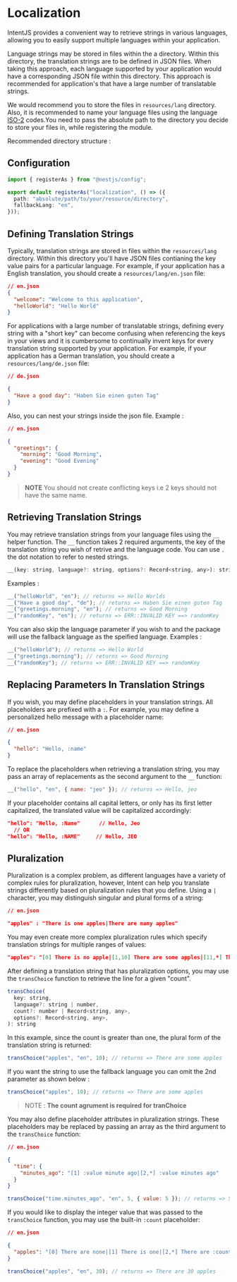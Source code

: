 # Localization

IntentJS provides a convenient way to retrieve strings in various languages, allowing you to easily support multiple languages within your application.

Language strings may be stored in files within the a directory. Within this directory, the translation strings are to be defined in JSON files. When taking this approach, each language supported by your application would have a corresponding JSON file within this directory. This approach is recommended for application's that have a large number of translatable strings.

We would recommend you to store the files in `resources/lang` directory. Also, it is recommended to name your language files using the language <a href="https://en.wikipedia.org/wiki/List_of_ISO_639-1_codes">ISO-2</a> codes.You need to pass the absolute path to the directory you decide to store your files in, while registering the module.

Recommended directory structure :

<FileTree>
  <FileTree.Folder name="resources" defaultOpen>
    <FileTree.Folder name="lang" defaultOpen>
      <FileTree.File name="en.json" />
      <FileTree.File name="hi.json" />
    </FileTree.Folder>
  </FileTree.Folder>
</FileTree>

## Configuration

```ts
import { registerAs } from "@nestjs/config";

export default registerAs("localization", () => ({
  path: "absolute/path/to/your/resource/directory",
  fallbackLang: "en",
}));
```

## Defining Translation Strings

Typically, translation strings are stored in files within the `resources/lang` directory. Within this directory you'll have JSON files contianing the key value pairs for a particular language.
For example, if your application has a English translation, you should create a `resources/lang/en.json` file:

```json
// en.json
{
  "welcome": "Welcome to this application",
  "helloWorld": "Hello World"
}
```

For applications with a large number of translatable strings, defining every string with a "short key" can become confusing when referencing the keys in your views and it is cumbersome to continually invent keys for every translation string supported by your application.
For example, if your application has a German translation, you should create a `resources/lang/de.json` file:

```json
// de.json

{
  "Have a good day": "Haben Sie einen guten Tag"
}
```

Also, you can nest your strings inside the json file.
Example :

```json
// en.json

{
  "greetings": {
    "morning": "Good Morning",
    "evening": "Good Evening"
  }
}
```

> **NOTE** You should not create conflicting keys i.e 2 keys should not have the same name.

## Retrieving Translation Strings

You may retrieve translation strings from your language files using the `__` helper function. The `__` function takes 2 required arguments, the key of the translation string you wish of retrive and the language code. You can use `.` the dot notation to refer to nested strings.

```javascript
__(key: string, language?: string, options?: Record<string, any>): string
```

Examples :

```javascript
__("helloWorld", "en"); // returns => Hello Worlds
__("Have a good day", "de"); // returns => Haben Sie einen guten Tag
__("greetings.morning", "en"); // returns => Good Morning
__("randomKey", "en"); // returns => ERR::INVALID KEY ==> randomKey
```

You can also skip the language parameter if you wish to and the package will use the fallback language as the speified language.
Examples :

```javascript
__("helloWorld"); // returns => Hello World
__("greetings.morning"); // returns => Good Morning
__("randomKey"); // returns => ERR::INVALID KEY ==> randomKey
```

## Replacing Parameters In Translation Strings

If you wish, you may define placeholders in your translation strings. All placeholders are prefixed with a `:`. For example, you may define a personalized hello message with a placeholder name:

```json
// en.json

{
  "hello": "Hello, :name"
}
```

To replace the placeholders when retrieving a translation string, you may pass an array of replacements as the second argument to the `__` function:

```javascript
__("hello", "en", { name: "jeo" }); // returns => Hello, jeo
```

If your placeholder contains all capital letters, or only has its first letter capitalized, the translated value will be capitalized accordingly:

```json
"hello": "Hello, :Name"      // Hello, Jeo
  // OR
"hello": "Hello, :NAME"     // Hello, JEO
```

## Pluralization

Pluralization is a complex problem, as different languages have a variety of complex rules for pluralization, however, Intent can help you translate strings differently based on pluralization rules that you define. Using a `|` character, you may distinguish singular and plural forms of a string:

```json
// en.json

"apples" : "There is one apples|There are many apples"
```

You may even create more complex pluralization rules which specify translation strings for multiple ranges of values:

```json
"apples": "[0] There is no apple|[1,10] There are some apples|[11,*] There are many apples",
```

After defining a translation string that has pluralization options, you may use the `transChoice` function to retrieve the line for a given "count".

```javascript
transChoice(
  key: string,
  language?: string | number,
  count?: number | Record<string, any>,
  options?: Record<string, any>,
): string
```

In this example, since the count is greater than one, the plural form of the translation string is returned:

```javascript
transChoice("apples", "en", 10); // returns => There are some apples
```

If you want the string to use the fallback language you can omit the 2nd parameter as shown below :

```javascript
transChoice("apples", 10); // returns => There are some apples
```

> NOTE : **The count agrument is required for tranChoice**

You may also define placeholder attributes in pluralization strings. These placeholders may be replaced by passing an array as the third argument to the `transChoice` function:

```json
// en.json

{
  "time": {
    "minutes_ago": "[1] :value minute ago|[2,*] :value minutes ago"
  }
}
```

```javascript
transChoice("time.minutes_ago", "en", 5, { value: 5 }); // returns => 5 minutes ago
```

If you would like to display the integer value that was passed to the `transChoice` function, you may use the built-in `:count` placeholder:

```json
// en.json

{
  "apples": "[0] There are none|[1] There is one|[2,*] There are :count apples"
}
```

```javascript
transChoice("apples", "en", 30); // returns => There are 30 apples
```
